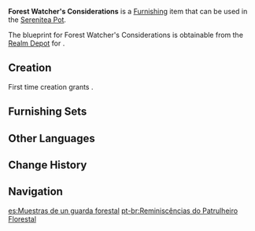 {{Furnishing Infobox
|id             = 364216
|image          = Item Forest Watcher's Considerations.png
|category       = Wall Decor
|subcategory    = Hanging Ornament
|quality        = 4
|adeptal_energy = 90
|load           = 169
|reduced_load   = 127
|description    = A specimen plate made from [[Brightwood]] that contains many specimens reflecting on the current state of the rainforest's biome. These specimens had usually perished naturally or by accident, and were handed over to the Forest Watcher for analysis after being found by [[Forest Rangers]]. Ideally, the Forest Watcher would discern any environmental fluctuations of the region from details reflected in the specimens, and make preparations ahead of time.
|mention        = 
|blueprint      = Realm Depot
|source1        = 
}}
'''Forest Watcher's Considerations''' is a [[Furnishing]] item that can be used in the [[Serenitea Pot]].

The blueprint for Forest Watcher's Considerations is obtainable from the [[Realm Depot]] for {{Item|Realm Currency|24|x=240}}.

==Creation==
First time creation grants {{Item|Trust|24|x=90}}.
{{Recipe
|type = Creation
|time = 16h
|Brightwood = 8
|Fabric = 4
|sort = Brightwood;Fabric
}}

==Furnishing Sets==
{{Craft Usage}}

==Other Languages==
{{Other Languages
|default_hidden = 1
|en      = Forest Watcher's Considerations
|zhs     = 「巡林官的牵记」
|zhs_rm  = "Xúnlín-guān de Qiānjì"
|zht     = 「巡林官的牽記」
|zht_rm  = "Xúnlín-guān de Qiānjì"
|ja      = 「レンジャーの思い」
|ja_rm   = "Renjaa no Omoi"
|ko      = 「숲의 순찰관의 걱정」
|ko_rm   = "Sup-ui Sunchalgwan-ui Geokjeong"
|es      = Muestras de un guarda forestal
|fr      = «&nbsp;Considérations du brigadier forestier&nbsp;»
|ru      = Мысли лесного стража
|th      = "บันทึกของหัวหน้าเจ้าหน้าที่พิทักษ์ป่า"
|th_rm   = 
|vi      = Ghi Nhớ Của Đội Trưởng Kiểm Lâm
|de      = „Die Sorgen des Waldhütermeisters“
|id      = Kekhawatiran Penjaga Hutan
|pt      = Reminiscências do Patrulheiro Florestal
|tr      = Orman Gözcüsünün Düşünceleri
|it      = Riflessioni del Guardiano della foresta
}}

==Change History==
{{Change History|3.2}}

==Navigation==
{{Furnishing Navbox|interior}}

[[es:Muestras de un guarda forestal]]
[[pt-br:Reminiscências do Patrulheiro Florestal]]